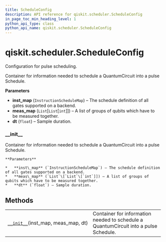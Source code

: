```yaml
---
title: ScheduleConfig
description: API reference for qiskit.scheduler.ScheduleConfig
in_page_toc_min_heading_level: 1
python_api_type: class
python_api_name: qiskit.scheduler.ScheduleConfig
---
```


# qiskit.scheduler.ScheduleConfig

<Class id="qiskit.scheduler.ScheduleConfig" isDedicatedPage={true} github="https://github.com/qiskit/qiskit/tree/stable/0.18/qiskit/scheduler/config.py" signature="ScheduleConfig(inst_map, meas_map, dt)">
  Configuration for pulse scheduling.

  Container for information needed to schedule a QuantumCircuit into a pulse Schedule.

  **Parameters**

  *   **inst\_map** (`InstructionScheduleMap`) – The schedule definition of all gates supported on a backend.
  *   **meas\_map** (`List`\[`List`\[`int`]]) – A list of groups of qubits which have to be measured together.
  *   **dt** (`float`) – Sample duration.

  ### \_\_init\_\_

  <Function id="qiskit.scheduler.ScheduleConfig.__init__" name="__init__" signature="__init__(inst_map, meas_map, dt)">
    Container for information needed to schedule a QuantumCircuit into a pulse Schedule.

    **Parameters**

    *   **inst\_map** (`InstructionScheduleMap`) – The schedule definition of all gates supported on a backend.
    *   **meas\_map** (`List`\[`List`\[`int`]]) – A list of groups of qubits which have to be measured together.
    *   **dt** (`float`) – Sample duration.
  </Function>

  ## Methods

  |                                                                                                                              |                                                                                      |
  | ---------------------------------------------------------------------------------------------------------------------------- | ------------------------------------------------------------------------------------ |
  | [`__init__`](#qiskit.scheduler.ScheduleConfig.__init__ "qiskit.scheduler.ScheduleConfig.__init__")(inst\_map, meas\_map, dt) | Container for information needed to schedule a QuantumCircuit into a pulse Schedule. |
</Class>

